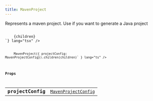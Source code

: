```yaml
---
title: MavenProject
---
```



Represents a maven project. Use if you want to generate a Java project

<Tabs syncKey="component-style">
    <TabItem label="jsx">
        <Code code={`import { MavenProject } from "@alloy-js/core" 

<MavenProject projectConfig={MavenProjectConfig}>
    {children}
</MavenProject>`} lang="tsx" />
</TabItem>
<TabItem label="stc">
    <Code code={`import { MavenProject } from "@alloy-js/core/stc" 

MavenProject({ projectConfig: MavenProjectConfig}).children(children)` } lang="ts" />
</TabItem>
</Tabs>

### Props

<table>
  <tr>
    <td style="text-align: right;font-weight: bold;">projectConfig</td>
    <td>
       <code><a href="../../types/mavenprojectconfig/">MavenProjectConfig</a></code>
  
  
  
  
  </td>
  </tr>
</table>